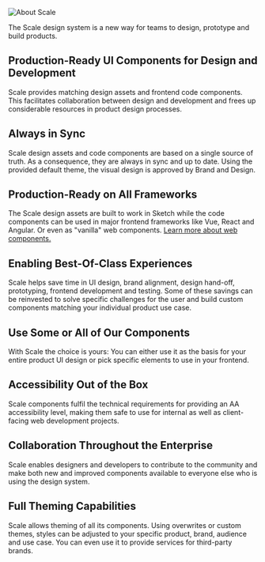 
<Meta title="Getting Started/About Scale" />

![About Scale](assets/1_setup/1_about-scale/About-Scale.png)

The Scale design system is a new way for teams to design, prototype and build products.

## Production-Ready UI Components for Design and Development

Scale provides matching design assets and frontend code components. This facilitates collaboration between design and development and frees up considerable resources in product design processes.

## Always in Sync

Scale design assets and code components are based on a single source of truth. As a consequence, they are always in sync and up to date. Using the provided default theme, the visual design is approved by Brand and Design.

## Production-Ready on All Frameworks

The Scale design assets are built to work in Sketch while the code components can be used in major frontend frameworks like Vue, React and Angular. Or even as "vanilla" web components. [Learn more about web components.](https://webcomponents.org)

## Enabling Best-Of-Class Experiences

Scale helps save time in UI design, brand alignment, design hand-off, prototyping, frontend development and testing. Some of these savings can be reinvested to solve specific challenges for the user and build custom components matching your individual product use case.

## Use Some or All of Our Components

With Scale the choice is yours: You can either use it as the basis for your entire product UI design or pick specific elements to use in your frontend.

## Accessibility Out of the Box

Scale components fulfil the technical requirements for providing an AA accessibility level, making them safe to use for internal as well as client-facing web development projects.

## Collaboration Throughout the Enterprise

Scale enables designers and developers to contribute to the community and make both new and improved components available to everyone else who is using the design system.

## Full Theming Capabilities

Scale allows theming of all its components. Using overwrites or custom themes, styles can be adjusted to your specific product, brand, audience and use case. You can even use it to provide services for third-party brands.
